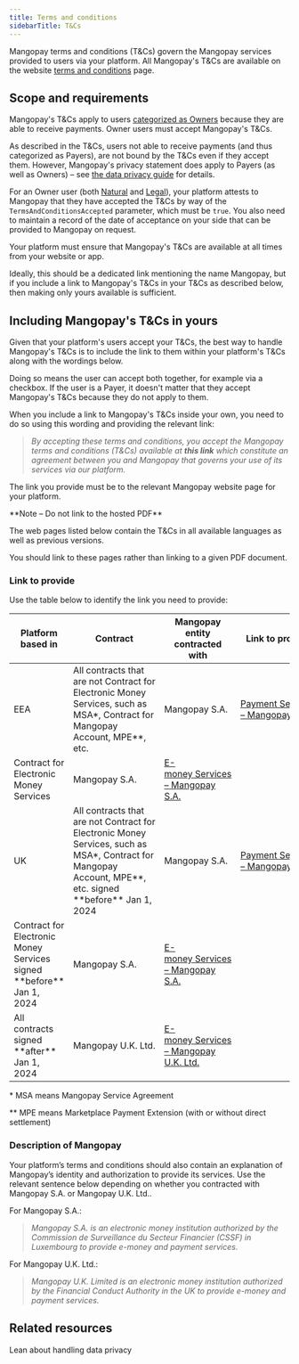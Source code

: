 ```yaml
---
title: Terms and conditions
sidebarTitle: T&Cs
---
```


Mangopay terms and conditions (T&Cs) govern the Mangopay services provided to users via your platform. All Mangopay's T&Cs are available on the website <a href="https://mangopay.com/terms-and-conditions" target="_blank">terms and conditions</a> page.

## Scope and requirements

Mangopay's T&Cs apply to users <a href="/guides/users/categories">categorized as Owners</a> because they are able to receive payments. Owner users must accept Mangopay's T&Cs. 

As described in the T&Cs, users not able to receive payments (and thus categorized as Payers), are not bound by the T&Cs even if they accept them. However, Mangopay's privacy statement does apply to Payers (as well as Owners) – see [the data privacy guide](/guides/users/privacy) for details.

For an Owner user (both <a href="/api-reference/users/natural-user-object">Natural</a> and <a href="/api-reference/users/legal-user-object">Legal</a>), your platform attests to Mangopay that they have accepted the T&Cs by way of the `TermsAndConditionsAccepted` parameter, which must be `true`. You also need to maintain a record of the date of acceptance on your side that can be provided to Mangopay on request.

Your platform must ensure that Mangopay's T&Cs are available at all times from your website or app. 

Ideally, this should be a dedicated link mentioning the name Mangopay, but if you include a link to Mangopay's T&Cs in your T&Cs as described below, then making only yours available is sufficient.

## Including Mangopay's T&Cs in yours

Given that your platform's users accept your T&Cs, the best way to handle Mangopay's T&Cs is to include the link to them within your platform's T&Cs along with the wordings below. 

Doing so means the user can accept both together, for example via a checkbox. If the user is a Payer, it doesn't matter that they accept Mangopay's T&Cs because they do not apply to them.

When you include a link to Mangopay's T&Cs inside your own, you need to do so using this wording and providing the relevant link: 

> *By accepting these terms and conditions, you accept the Mangopay terms and conditions (T&Cs) available at **this link** which constitute an agreement between you and Mangopay that governs your use of its services via our platform.*

The link you provide must be to the relevant Mangopay website page for your platform. 

<Note>
**Note – Do not link to the hosted PDF**

The web pages listed below contain the T&Cs in all available languages as well as previous versions.

You should link to these pages rather than linking to a given PDF document.
</Note>

### Link to provide

Use the table below to identify the link you need to provide:

<table>
    <thead>
        <tr>
            <th class="header">Platform based in</th>
            <th class="header">Contract</th>
            <th class="header">Mangopay entity contracted with</th>
            <th class="header">Link to provide</th>
        </tr>
    </thead>
    <tbody>
        <tr>
            <td class="table-content" rowSpan={2}>EEA</td>
            <td class="table-content">All contracts that are not Contract for Electronic Money Services, such as MSA*, Contract for Mangopay Account, MPE**, etc.</td>
            <td class="table-content">Mangopay S.A.</td>
            <td class="table-content"><a href="https://mangopay.com/terms-and-conditions/payment-services" target="_blank">Payment&nbsp;Services – Mangopay S.A.</a></td>
        </tr>
        <tr>
            <td class="table-content">Contract for Electronic Money Services</td>
            <td class="table-content">Mangopay&nbsp;S.A.</td>
            <td class="table-content"><a href="https://mangopay.com/terms-and-conditions/e-money" target="_blank">E-money&nbsp;Services – Mangopay S.A.</a></td>
        </tr>
        <tr>
            <td class="table-content" rowSpan={3}>UK</td>
            <td class="table-content">All contracts that are not Contract for Electronic Money Services, such as MSA*, Contract for Mangopay Account, MPE**, etc. signed **before** Jan 1, 2024</td>
            <td class="table-content">Mangopay&nbsp;S.A.</td>
            <td class="table-content"><a href="https://mangopay.com/terms-and-conditions/payment-services" target="_blank">Payment&nbsp;Services – Mangopay S.A.</a></td>
        </tr>
        <tr>
            <td class="table-content">Contract for Electronic Money Services signed **before** Jan 1, 2024</td>
            <td class="table-content">Mangopay&nbsp;S.A.</td>
            <td class="table-content"><a href="https://mangopay.com/terms-and-conditions/e-money" target="_blank">E-money&nbsp;Services – Mangopay S.A.</a></td>
        </tr>
        <tr>
            <td class="table-content">All contracts signed **after** Jan 1, 2024</td>
            <td class="table-content">Mangopay&nbsp;U.K.&nbsp;Ltd.</td>
            <td class="table-content"><a href="https://mangopay.com/en-gb/terms-and-conditions/e-money" target="_blank">E-money&nbsp;Services – Mangopay U.K. Ltd.</a></td>
        </tr>
    </tbody>
</table> 

\* MSA means Mangopay Service Agreement

\*\* MPE means Marketplace Payment Extension (with or without direct settlement)

### Description of Mangopay
Your platform’s terms and conditions should also contain an explanation of Mangopay’s identity and authorization to provide its services. Use the relevant sentence below depending on whether you contracted with Mangopay S.A. or Mangopay U.K. Ltd..

For Mangopay S.A.:

> *Mangopay S.A. is an electronic money institution authorized by the Commission de Surveillance du Secteur Financier (CSSF) in Luxembourg to provide e-money and payment services.*

For Mangopay U.K. Ltd.:

> *Mangopay U.K. Limited is an electronic money institution authorized by the Financial Conduct Authority in the UK to provide e-money and payment services.*

## Related resources  

<CardGroup col={2}>
    <Card title="Guide" href="/guides/users/privacy">
    Lean about handling data privacy
    </Card>
</CardGroup>
